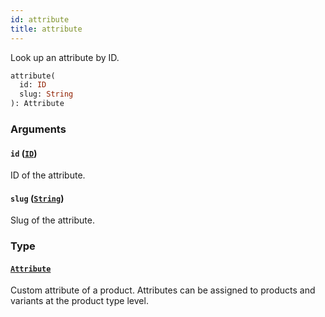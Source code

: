 ```yaml
---
id: attribute
title: attribute
---
```


Look up an attribute by ID.

```graphql
attribute(
  id: ID
  slug: String
): Attribute

```

### Arguments

#### `id` ([`ID`](/docs/developer/api-reference/scalars/id))

ID of the attribute.

#### `slug` ([`String`](/docs/developer/api-reference/scalars/string))

Slug of the attribute.

### Type

#### [`Attribute`](/docs/developer/api-reference/objects/attribute)

Custom attribute of a product. Attributes can be assigned to products and variants at the product type level.
